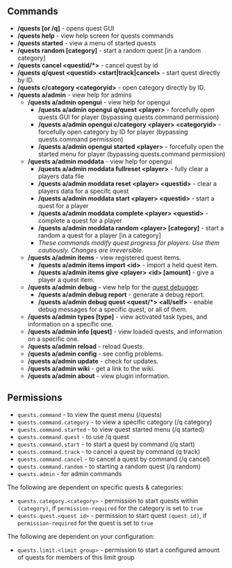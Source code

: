 == Commands ==

* '''/quests <nowiki>[or /q]</nowiki>''' - opens quest GUI
* '''/quests help''' - view help screen for quests commands
* '''/quests started''' - view a menu of started quests
* '''/quests random <nowiki>[category]</nowiki>''' - start a random quest <nowiki>[in a random category]</nowiki>
* '''/quests cancel <nowiki><questid/*></nowiki>''' - cancel quest by id
* '''/quests q/quest <nowiki><questid></nowiki> <nowiki><start|track|cancel></nowiki>''' - start quest directly by ID.
* '''/quests c/category <nowiki><categoryid></nowiki>''' - open category directly by ID.
* '''/quests a/admin''' - view help for admins
** '''/quests a/admin opengui''' - view help for opengui
*** '''/quests a/admin opengui q/quest <nowiki><player></nowiki>''' - forcefully open quests GUI for player (bypassing quests.command permission)
*** '''/quests a/admin opengui c/category <nowiki><player></nowiki> <nowiki><categoryid></nowiki>''' - forcefully open category by ID for player (bypassing quests.command permission)
*** '''/quests a/admin opengui started <nowiki><player></nowiki>''' - forcefully open the started menu for player (bypassing quests.command permission)
** '''/quests a/admin moddata''' - view help for opengui
*** '''/quests a/admin moddata fullreset <nowiki><player></nowiki>''' - fully clear a players data file
*** '''/quests a/admin moddata reset <nowiki><player></nowiki> <nowiki><questid></nowiki>''' - clear a players data for a specifc quest
*** '''/quests a/admin moddata start <nowiki><player></nowiki> <nowiki><questid></nowiki>''' - start a quest for a player
*** '''/quests a/admin moddata complete <nowiki><player></nowiki> <nowiki><questid></nowiki>''' - complete a quest for a player
*** '''/quests a/admin moddata random <nowiki><player></nowiki> [category]''' - start a random a quest for a player <nowiki>[in a category]</nowiki>
*** ''These commands modify quest progress for players. Use them cautiously. Changes are irreversible.''
** '''/quests a/admin items''' - view registered quest items.
*** '''/quests a/admin items <nowiki>import <id></nowiki>''' - import a held quest item.
*** '''/quests a/admin items <nowiki>give <player> <id> [amount]</nowiki>''' - give a player a quest item.
** '''/quests a/admin debug''' - view help for the [[quest debugger]].
*** '''/quests a/admin debug report''' - generate a debug report.
*** '''/quests a/admin debug <nowiki>quest <quest/*> <all/self></nowiki>''' - enable debug messages for a specific quest, or all of them.
** '''/quests a/admin types <nowiki>[type]</nowiki>''' - view activated task types, and information on a specific one.
** '''/quests a/admin info <nowiki>[quest]</nowiki>''' - view loaded quests, and information on a specific one.
** '''/quests a/admin reload''' - reload Quests.
** '''/quests a/admin config''' - see config problems.
** '''/quests a/admin update''' - check for updates.
** '''/quests a/admin wiki''' - get a link to the wiki.
** '''/quests a/admin about''' - view plugin information.

== Permissions ==
* <code>quests.command</code> - to view the quest menu (/quests)
* <code>quests.command.category</code> - to view a specific category (/q category)
* <code>quests.command.started</code> - to view quest started menu (/q started)
* <code>quests.command.quest</code> - to use /q quest
* <code>quests.command.start</code> - to start a quest by command (/q start)
* <code>quests.command.track</code> - to cancel a quest by command (q track)
* <code>quests.command.cancel</code> - to cancel a quest by command (/q cancel)
* <code>quests.command.random</code> - to starting a random quest (/q random)
* <code>quests.admin</code> - for admin commands

The following are dependent on specific quests & categories:

* <code>quests.category.<nowiki><category></nowiki></code> - permission to start quests within <code>(category)</code>, if <code>permission-required</code> for the category is set to <code>true</code>
* <code>quests.quest.<nowiki><quest id></nowiki></code> - permission to start quest <code>(quest id)</code>, if <code>permission-required</code> for the quest is set to <code>true</code>

The following are dependent on your configuration:

* <code>quests.limit.<nowiki><limit group></nowiki></code> - permission to start a configured amount of quests for members of this limit group
